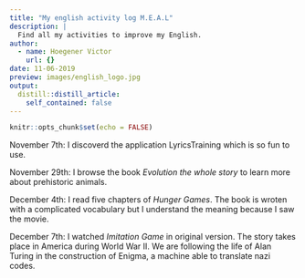 ```yaml
---
title: "My english activity log M.E.A.L"
description: |
  Find all my activities to improve my English.
author:
  - name: Hoegener Victor
    url: {}
date: 11-06-2019
preview: images/english_logo.jpg
output:
  distill::distill_article:
    self_contained: false
---
```


```r
knitr::opts_chunk$set(echo = FALSE)
```

  November 7th: I discoverd the application LyricsTraining which is so fun to use. 

  November 29th: I browse the book *Evolution the whole story* to learn more about prehistoric animals.

  December 4th: I read five chapters of *Hunger Games*. The book is wroten with a complicated vocabulary but I understand the meaning because I saw the movie.
  
  December 7th: I watched *Imitation Game* in original version. The story takes place in America during World War II. We are following the life of Alan Turing in the construction of Enigma, a machine able to translate nazi codes. 









